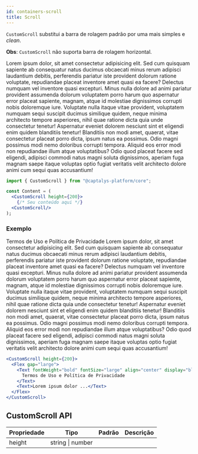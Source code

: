 ```yaml
---
id: containers-scroll
title: Scroll
---
```



`CustomScroll` substitui a barra de rolagem padrão por uma mais simples e _clean_.

**Obs**: `CustomScroll` não suporta barra de rolagem horizontal.

<Flex flexDirection="row" gap="small" mb="xl">
  <ScrollExample height={200}>
    <Text align="justify" display="inline-block">
      Lorem ipsum dolor, sit amet consectetur adipisicing elit. Sed cum quisquam
      sapiente ab consequatur natus ducimus obcaecati minus rerum adipisci
      laudantium debitis, perferendis pariatur iste provident dolorum ratione
      voluptate, repudiandae placeat inventore amet quasi ea facere? Delectus
      numquam vel inventore quasi excepturi. Minus nulla dolore ad animi
      pariatur provident assumenda dolorum voluptatem porro harum quo aspernatur
      error placeat sapiente, magnam, atque id molestiae dignissimos corrupti
      nobis doloremque iure. Voluptate nulla itaque vitae provident, voluptatem
      numquam sequi suscipit ducimus similique quidem, neque minima architecto
      tempore asperiores, nihil quae ratione dicta quia unde consectetur
      tenetur! Aspernatur eveniet dolorem nesciunt sint et eligendi enim quidem
      blanditiis tenetur! Blanditiis non modi amet, quaerat, vitae consectetur
      placeat porro dicta, ipsum natus ea possimus. Odio magni possimus modi
      nemo doloribus corrupti tempora. Aliquid eos error modi non repudiandae
      illum atque voluptatibus? Odio quod placeat facere sed eligendi, adipisci
      commodi natus magni soluta dignissimos, aperiam fuga magnam saepe itaque
      voluptas optio fugiat veritatis velit architecto dolore animi cum sequi
      quas accusantium!
    </Text>
  </ScrollExample>
  <ScrollExample height={200} />
</Flex>

```jsx
import { CustomScroll } from "@captalys-platform/core";

const Content = (
  <CustomScroll height={200}>
    {/* Seu conteúdo aqui */}
  <CustomScroll/>
);
```

### Exemplo

<ScrollExample height={200} mb="xl">
  <Flex gap="large">
    <Text fontWeight="bold" fontSize="large" align="center" display="block">
      Termos de Uso e Política de Privacidade
    </Text>
    <Text>
      Lorem ipsum dolor, sit amet consectetur adipisicing elit. Sed cum quisquam
      sapiente ab consequatur natus ducimus obcaecati minus rerum adipisci
      laudantium debitis, perferendis pariatur iste provident dolorum ratione
      voluptate, repudiandae placeat inventore amet quasi ea facere? Delectus
      numquam vel inventore quasi excepturi. Minus nulla dolore ad animi
      pariatur provident assumenda dolorum voluptatem porro harum quo aspernatur
      error placeat sapiente, magnam, atque id molestiae dignissimos corrupti
      nobis doloremque iure. Voluptate nulla itaque vitae provident, voluptatem
      numquam sequi suscipit ducimus similique quidem, neque minima architecto
      tempore asperiores, nihil quae ratione dicta quia unde consectetur
      tenetur! Aspernatur eveniet dolorem nesciunt sint et eligendi enim quidem
      blanditiis tenetur! Blanditiis non modi amet, quaerat, vitae consectetur
      placeat porro dicta, ipsum natus ea possimus. Odio magni possimus modi
      nemo doloribus corrupti tempora. Aliquid eos error modi non repudiandae
      illum atque voluptatibus? Odio quod placeat facere sed eligendi, adipisci
      commodi natus magni soluta dignissimos, aperiam fuga magnam saepe itaque
      voluptas optio fugiat veritatis velit architecto dolore animi cum sequi
      quas accusantium!
    </Text>
  </Flex>
</ScrollExample>

```jsx {1}
<CustomScroll height={200}>
  <Flex gap="large">
    <Text fontWeight="bold" fontSize="large" align="center" display="block">
      Termos de Uso e Política de Privacidade
    </Text>
    <Text>Lorem ipsum dolor ...</Text>
  </Flex>
</CustomScroll>
```

## CustomScroll API

| Propriedade | Tipo             | Padrão | Descrição |
| ----------- | ---------------- | ------ | --------- |
| height      | string \| number |        |           |
